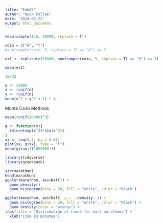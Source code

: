 ```yaml
---
title: "Feb22"
author: "Nick Pollak"
date: "2024-02-22"
output: html_document
---
```


```r
mean(sample(1:6, 10000, replace = T))
```

```r
coin = c("H", "T")
#sum(sample(coin, 5, replace = T) == "H") == 3

ex1 <- replicate(10000, sum(sample(coin, 5, replace = T) == "H") == 3)

mean(ex1)

10/32
```

```r
n <- 10000
x <- runif(n)
y <- runif(n)
mean(x^2 + y^2 < 1) * 4
```

Monte Carlo Methods

```r
mean(runif(10000)^3)

g <- function(x){
  return(exp(x^4)*sin(x^3))
}
xx <- seq(0,1, by = 0.01)
plot(xx, g(xx), type = "l")
mean(g(runif(1000000)))
```

```r
library(tidyverse)
library(gcookbook)
```

```r
str(marathon)
head(marathon)
ggplot(marathon, aes(Half)) + 
  geom_density() 
  geom_histogram(bins = 20, fill = "white", color = "black")
```

```r
ggplot(marathon, aes(Half, y = ..density..)) + 
  geom_histogram(bins = 20, fill = "white", color = "black") +
  geom_density(color = "orange") + 
labs(title = "Distribution of times for half marathons") +
  xlab("Time in minutes")
```
